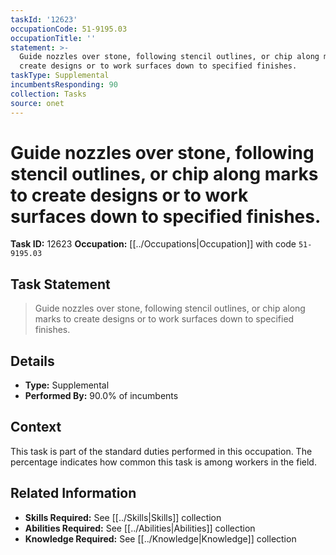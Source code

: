 ```yaml
---
taskId: '12623'
occupationCode: 51-9195.03
occupationTitle: ''
statement: >-
  Guide nozzles over stone, following stencil outlines, or chip along marks to
  create designs or to work surfaces down to specified finishes.
taskType: Supplemental
incumbentsResponding: 90
collection: Tasks
source: onet
---
```

# Guide nozzles over stone, following stencil outlines, or chip along marks to create designs or to work surfaces down to specified finishes.

**Task ID:** 12623
**Occupation:** [[../Occupations|Occupation]] with code `51-9195.03`

## Task Statement

> Guide nozzles over stone, following stencil outlines, or chip along marks to create designs or to work surfaces down to specified finishes.

## Details

- **Type:** Supplemental
- **Performed By:** 90.0% of incumbents

## Context

This task is part of the standard duties performed in this occupation. The percentage indicates how common this task is among workers in the field.

## Related Information

- **Skills Required:** See [[../Skills|Skills]] collection
- **Abilities Required:** See [[../Abilities|Abilities]] collection
- **Knowledge Required:** See [[../Knowledge|Knowledge]] collection
